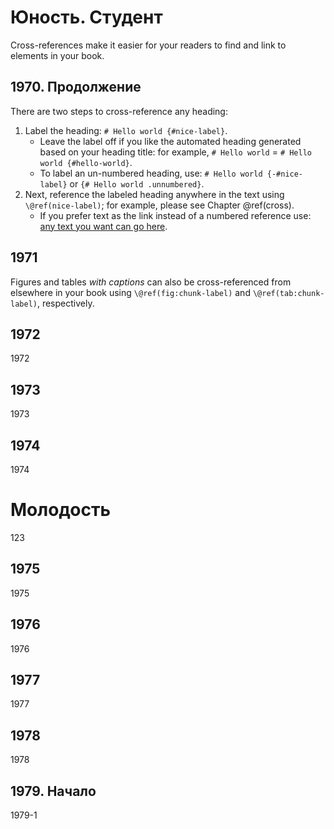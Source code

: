 # Юность. Студент {#cross}

Cross-references make it easier for your readers to find and link to elements in your book.

## 1970. Продолжение {#1970-2}

There are two steps to cross-reference any heading:

1. Label the heading: `# Hello world {#nice-label}`. 
    - Leave the label off if you like the automated heading generated based on your heading title: for example, `# Hello world` = `# Hello world {#hello-world}`.
    - To label an un-numbered heading, use: `# Hello world {-#nice-label}` or `{# Hello world .unnumbered}`.

1. Next, reference the labeled heading anywhere in the text using `\@ref(nice-label)`; for example, please see Chapter \@ref(cross). 
    - If you prefer text as the link instead of a numbered reference use: [any text you want can go here](#cross).

## 1971

Figures and tables *with captions* can also be cross-referenced from elsewhere in your book using `\@ref(fig:chunk-label)` and `\@ref(tab:chunk-label)`, respectively.

## 1972

1972

## 1973

1973

## 1974

1974

# Молодость {#molodost}

123

## 1975

1975

## 1976

1976

## 1977

1977

## 1978

1978

## 1979. Начало {#1979-1}

1979-1
